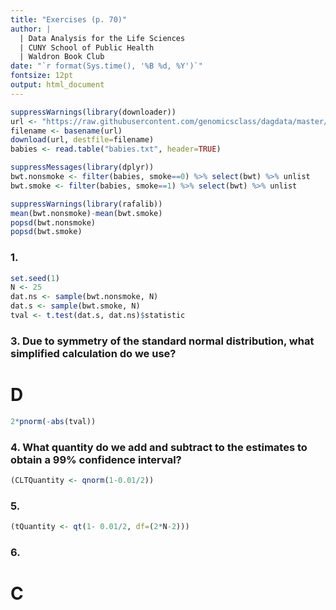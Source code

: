```yaml
---
title: "Exercises (p. 70)"
author: |
  | Data Analysis for the Life Sciences
  | CUNY School of Public Health
  | Waldron Book Club
date: "`r format(Sys.time(), '%B %d, %Y')`"
fontsize: 12pt
output: html_document
---
```

  
```r
suppressWarnings(library(downloader))
url <- "https://raw.githubusercontent.com/genomicsclass/dagdata/master/inst/extdata/babies.txt"
filename <- basename(url)
download(url, destfile=filename)
babies <- read.table("babies.txt", header=TRUE)
```

```r
suppressMessages(library(dplyr))
bwt.nonsmoke <- filter(babies, smoke==0) %>% select(bwt) %>% unlist
bwt.smoke <- filter(babies, smoke==1) %>% select(bwt) %>% unlist
```

```r
suppressWarnings(library(rafalib)) 
mean(bwt.nonsmoke)-mean(bwt.smoke)
popsd(bwt.nonsmoke)
popsd(bwt.smoke)
```

### 1. 

```r
set.seed(1)
N <- 25
dat.ns <- sample(bwt.nonsmoke, N)
dat.s <- sample(bwt.smoke, N)
tval <- t.test(dat.s, dat.ns)$statistic
```

### 3. Due to symmetry of the standard normal distribution, what simplified calculation do we use? 
# D

```r
2*pnorm(-abs(tval))
```

### 4. What quantity do we add and subtract to the estimates to obtain a 99% confidence interval? 

```r
(CLTQuantity <- qnorm(1-0.01/2))
```

### 5. 

```r
(tQuantity <- qt(1- 0.01/2, df=(2*N-2)))
```

### 6. 
# C
